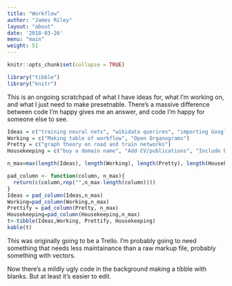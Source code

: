 ```yaml
---
title: "Workflow"
author: "James Riley"
layout: "about"
date: '2018-03-26'
menu: "main"
weight: 51
---
```

```r
knitr::opts_chunk$set(collapse = TRUE)

library("tibble")
library("knitr")
```
This is an ongoing scratchpad of what I have ideas for, what I'm working on, and what I just need to make presetnable. There's a massive difference between code I'm happy gives me an answer, and code I'm happy for someone else to see. 
```r
Ideas = c("training neural nets", "wikidata querires", "importing Google charts", "filesize to book equivalent")
Working = c("Making table of workflow", "Open Organograms")
Pretty = c("graph theory on road and train networks")
Housekeeping = c("buy a domain name", "Add CV/publications", "Include bibliography")

n_max=max(length(Ideas), length(Working), length(Pretty), length(Housekeeping))

pad_column <- function(column, n_max){
  return(c(column,rep("",n_max-length(column))))
}
Ideas = pad_column(Ideas,n_max)
Working=pad_column(Working,n_max)
Prettify = pad_column(Pretty, n_max)
Housekeeping=pad_column(Housekeeping,n_max) 
t<-tibble(Ideas,Working, Prettify, Housekeeping)
kable(t)
```


This was originally going to be a Trello. I'm probably going to need something that needs less maintainance than a raw markup file, probably something with vectors.

Now there's a mildly ugly code in the background making a tibble with blanks. But at least it's easier to edit. 